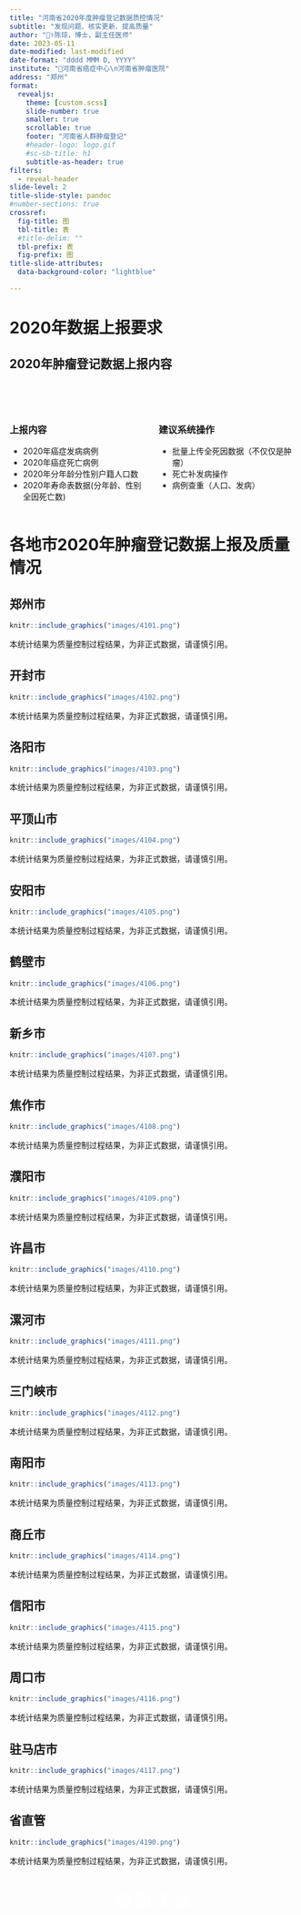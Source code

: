 ```yaml
---
title: "河南省2020年度肿瘤登记数据质控情况"
subtitle: "发现问题、核实更新、提高质量"
author: "👨‍⚕️陈琼，博士，副主任医师"
date: 2023-05-11
date-modified: last-modified
date-format: "dddd MMM D, YYYY"
institute: "🏥河南省癌症中心\n河南省肿瘤医院"
address: "郑州"
format: 
  revealjs:
    theme: [custom.scss]
    slide-number: true
    smaller: true
    scrollable: true
    footer: "河南省人群肿瘤登记"
    #header-logo: logo.gif
    #sc-sb-title: h1
    subtitle-as-header: true
filters:
  - reveal-header
slide-level: 2
title-slide-style: pandoc
#number-sections: true
crossref:
  fig-title: 图     
  tbl-title: 表     
  #title-delim: ""
  tbl-prefix: 表
  fig-prefix: 图
title-slide-attributes:
  data-background-color: "lightblue"

---
```


# 2020年数据上报要求{background-color="lightblue"}



## 2020年肿瘤登记数据上报内容


<br>
<br>

:::: {.columns}
::: {.column width="50%"}

### 上报内容

- 2020年癌症发病病例
- 2020年癌症死亡病例
- 2020年分年龄分性别户籍人口数
- 2020年寿命表数据(分年龄、性别全因死亡数)

:::
::: {.column width="50%"}

### 建议系统操作

- 批量上传全死因数据（不仅仅是肿瘤）
- 死亡补发病操作
- 病例查重（人口、发病）

:::
::::

# 各地市2020年肿瘤登记数据上报及质量情况{background-color="lightblue"}

## 郑州市

```r
knitr::include_graphics("images/4101.png")
```


::: aside
本统计结果为质量控制过程结果，为非正式数据，请谨慎引用。
:::

## 开封市

```r
knitr::include_graphics("images/4102.png")
```

::: aside
本统计结果为质量控制过程结果，为非正式数据，请谨慎引用。
:::

## 洛阳市

```r
knitr::include_graphics("images/4103.png")
```

::: aside
本统计结果为质量控制过程结果，为非正式数据，请谨慎引用。
:::

## 平顶山市

```r
knitr::include_graphics("images/4104.png")
```

::: aside
本统计结果为质量控制过程结果，为非正式数据，请谨慎引用。
:::

## 安阳市

```r
knitr::include_graphics("images/4105.png")
```

::: aside
本统计结果为质量控制过程结果，为非正式数据，请谨慎引用。
:::

## 鹤壁市

```r
knitr::include_graphics("images/4106.png")
```

::: aside
本统计结果为质量控制过程结果，为非正式数据，请谨慎引用。
:::

## 新乡市

```r
knitr::include_graphics("images/4107.png")
```

::: aside
本统计结果为质量控制过程结果，为非正式数据，请谨慎引用。
:::

## 焦作市

```r
knitr::include_graphics("images/4108.png")
```

::: aside
本统计结果为质量控制过程结果，为非正式数据，请谨慎引用。
:::

## 濮阳市

```r
knitr::include_graphics("images/4109.png")
```

::: aside
本统计结果为质量控制过程结果，为非正式数据，请谨慎引用。
:::

## 许昌市

```r
knitr::include_graphics("images/4110.png")
```

::: aside
本统计结果为质量控制过程结果，为非正式数据，请谨慎引用。
:::

## 漯河市

```r
knitr::include_graphics("images/4111.png")
```

::: aside
本统计结果为质量控制过程结果，为非正式数据，请谨慎引用。
:::

## 三门峡市

```r
knitr::include_graphics("images/4112.png")
```

::: aside
本统计结果为质量控制过程结果，为非正式数据，请谨慎引用。
:::

## 南阳市

```r
knitr::include_graphics("images/4113.png")
```

::: aside
本统计结果为质量控制过程结果，为非正式数据，请谨慎引用。
:::

## 商丘市

```r
knitr::include_graphics("images/4114.png")
```

::: aside
本统计结果为质量控制过程结果，为非正式数据，请谨慎引用。
:::

## 信阳市

```r
knitr::include_graphics("images/4115.png")
```

::: aside
本统计结果为质量控制过程结果，为非正式数据，请谨慎引用。
:::

## 周口市

```r
knitr::include_graphics("images/4116.png")
```

::: aside
本统计结果为质量控制过程结果，为非正式数据，请谨慎引用。
:::

## 驻马店市

```r
knitr::include_graphics("images/4117.png")
```

::: aside
本统计结果为质量控制过程结果，为非正式数据，请谨慎引用。
:::

## 省直管

```r
knitr::include_graphics("images/4190.png")
```

::: aside
本统计结果为质量控制过程结果，为非正式数据，请谨慎引用。
:::

# 谢 谢 关 注{background-color="lightblue"  style="text-align: center;color: white;"}



